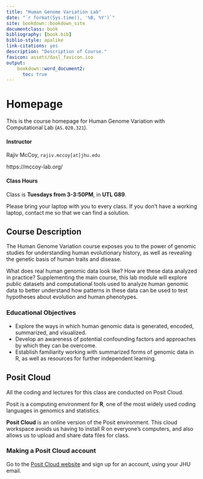 ```yaml
---
title: "Human Genome Variation Lab"
date: "`r format(Sys.time(), '%B, %Y')`"
site: bookdown::bookdown_site
documentclass: book
bibliography: [book.bib]
biblio-style: apalike
link-citations: yes
description: "Description of Course."
favicon: assets/dasl_favicon.ico
output:
    bookdown::word_document2:
      toc: true
---
```


# Homepage

This is the course homepage for Human Genome Variation with Computational Lab (`AS.020.321`).

#### Instructor

Rajiv McCoy, `rajiv.mccoy[at]jhu.edu`

https://mccoy-lab.org/

#### Class Hours

Class is **Tuesdays from 3-3:50PM**, in **UTL G89**.

Please bring your laptop with you to every class. If you don’t have a working laptop, contact me so that we can find a solution.

<!-- #### Syllabus & Logistics -->

<!-- Download a copy of the syllabus [here](). -->


<!-- ## Assessment & Grading -->

<!-- Final grades will be determined through either: -->

<!-- 1. A comprehensive final exam that is graded by the instructors, or -->
<!-- 2. A self-grade based upon criteria set forth in your self-evaluations. -->

<!-- To qualify for self-grading, students must demonstrate participation in 12 out of 13 class sessions.  -->

<!-- ### Homework -->

<!-- There are required and optional homework assignments for each topic we cover. -->


## Course Description

The Human Genome Variation course exposes you to the power of genomic studies for understanding human evolutionary history, as well as revealing the genetic basis of human traits and disease.

What does real human genomic data look like? How are these data analyzed in practice? Supplementing the main course, this lab module will explore public datasets and computational tools used to analyze human genomic data to better understand how patterns in these data can be used to test hypotheses about evolution and human phenotypes.

### Educational Objectives

* Explore the ways in which human genomic data is generated, encoded, summarized, and visualized.
*	Develop an awareness of potential confounding factors and approaches by which they can be overcome.
* Establish familiarity working with summarized forms of genomic data in R, as well as resources for further independent learning.

<!-- * human genetics/genomics has led the way for improving on transparency and reproducibility in science -->
<!-- * standards in the community where when you publish a reserach study, the raw data and code have to be made publicly available -->
<!-- * the public and other scientists benefit from this; now we can also benefit from it as students -->

## Posit Cloud

All the coding and lectures for this class are conducted on Posit Cloud.

Posit is a computing environment for **R**, one of the most widely used coding languages in genomics and statistics.

**Posit Cloud** is an online version of the Posit environment. This cloud workspace avoids us having to install R on everyone's computers, and also allows us to upload and share data files for class.

### Making a Posit Cloud account

Go to the [Posit Cloud website](https://posit.cloud/) and sign up for an account, using your JHU email.

<!-- Then, join the [HGV Lab workspace](). -->